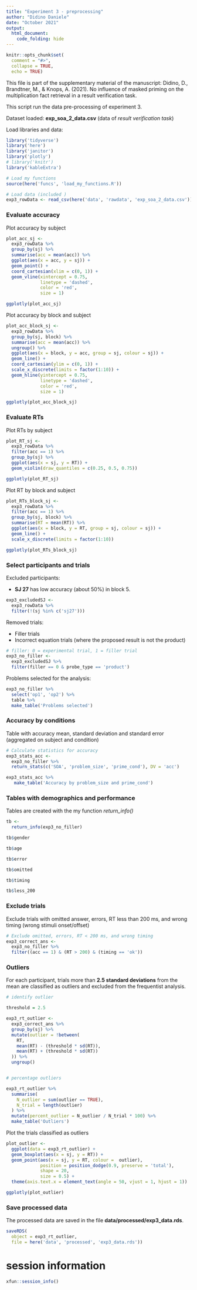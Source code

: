 ---
title: "Experiment 3 - preprocessing"
author: "Didino Daniele"
date: "October 2021"
output: 
  html_document:
    code_folding: hide
---

```{r, setup, include=FALSE}
knitr::opts_chunk$set(
  comment = "#>",
  collapse = TRUE,
  echo = TRUE)
```

This file is part of the supplementary material of the manuscript:
Didino, D., Brandtner, M., & Knops, A. (2021). No influence of masked priming 
on the multiplication fact retrieval in a result verification task.

This script run the data pre-processing of experiment 3.

Dataset loaded: **exp_soa_2_data.csv** (data of *result verification task*)

Load libraries and data:

```{r}
library('tidyverse')
library('here')
library('janitor')
library('plotly')
# library('knitr')
library('kableExtra')

# Load my functions
source(here('funcs', 'load_my_functions.R'))

# Load data (included )
exp3_rowData <- read_csv(here('data', 'rawdata', 'exp_soa_2_data.csv'))
```


### Evaluate accuracy

Plot accuracy by subject

```{r, fig.height = 6, fig.width = 8, fig.align = 'center'}
plot_acc_sj <-
  exp3_rowData %>%
  group_by(sj) %>%
  summarise(acc = mean(acc)) %>%
  ggplot(aes(x = acc, y = sj)) +
  geom_point() +
  coord_cartesian(xlim = c(0, 1)) +
  geom_vline(xintercept = 0.75,
             linetype = 'dashed',
             color = 'red',
             size = 1)

ggplotly(plot_acc_sj)
```


Plot accuracy by block and subject

```{r, fig.height = 4, fig.width = 8, fig.align = 'center'}
plot_acc_block_sj <- 
  exp3_rowData %>% 
  group_by(sj, block) %>% 
  summarise(acc = mean(acc)) %>% 
  ungroup() %>% 
  ggplot(aes(x = block, y = acc, group = sj, colour = sj)) +
  geom_line() +
  coord_cartesian(ylim = c(0, 1)) +
  scale_x_discrete(limits = factor(1:10)) +
  geom_hline(yintercept = 0.75,
             linetype = 'dashed',
             color = 'red',
             size = 1)

ggplotly(plot_acc_block_sj)
```

### Evaluate RTs

Plot RTs by subject

```{r, fig.height = 4, fig.width = 8, fig.align = 'center'}
plot_RT_sj <-
  exp3_rowData %>% 
  filter(acc == 1) %>% 
  group_by(sj) %>%
  ggplot(aes(x = sj, y = RT)) +
  geom_violin(draw_quantiles = c(0.25, 0.5, 0.75))

ggplotly(plot_RT_sj)
```

Plot RT by block and subject

```{r, fig.height = 4, fig.width = 8, fig.align = 'center'}
plot_RTs_block_sj <- 
  exp3_rowData %>% 
  filter(acc == 1) %>% 
  group_by(sj, block) %>% 
  summarise(RT = mean(RT)) %>% 
  ggplot(aes(x = block, y = RT, group = sj, colour = sj)) +
  geom_line() +
  scale_x_discrete(limits = factor(1:10))

ggplotly(plot_RTs_block_sj)
```

### Select participants and trials

Excluded participants:

* **SJ 27** has low accuracy (about 50%) in block 5.


```{r}
exp3_excludedSJ <- 
  exp3_rowData %>% 
  filter(!(sj %in% c('sj27')))
```


Removed trials:
  
* Filler trials
* Incorrect equation trials (where the proposed result is not the product)

```{r}
# filler: 0 = experimental trial, 1 = filler trial
exp3_no_filler <- 
  exp3_excludedSJ %>% 
  filter(filler == 0 & probe_type == 'product')
```

Problems selected for the analysis:

```{r}
exp3_no_filler %>% 
  select('op1', 'op2') %>% 
  table %>%
  make_table('Problems selected')
```


### Accuracy by conditions

Table with accuracy mean, standard deviation and standard error (aggregated on
subject and condition)

```{r}
# Calculate statistics for accuracy
exp3_stats_acc <- 
  exp3_no_filler %>%
  return_stats(c('SOA', 'problem_size', 'prime_cond'), DV = 'acc')

exp3_stats_acc %>% 
   make_table('Accuracy by problem_size and prime_cond')
```


### Tables with demographics and performance

Tables are created with the my function *return_info()*
```{r}
tb <- 
  return_info(exp3_no_filler)
```

```{r}
tb$gender
```

```{r}
tb$age
```

```{r}
tb$error
```

```{r}
tb$omitted
```

```{r}
tb$timing
```

```{r}
tb$less_200
```


### Exclude trials
Exclude trials with omitted answer, errors, RT less than 200 ms, and wrong timing (wrong
stimuli onset/offset)

```{r}
# Exclude omitted, errors, RT < 200 ms, and wrong timing
exp3_correct_ans <- 
  exp3_no_filler %>% 
  filter((acc == 1) & (RT > 200) & (timing == 'ok'))
```


### Outliers

For each participant, trials more than **2.5 standard deviations** from
the mean are classified as outliers and excluded from the frequentist
analysis. 


```{r, fig.height = 4, fig.width = 8, fig.align = 'center'}
# identify outlier

threshold = 2.5

exp3_rt_outlier <- 
  exp3_correct_ans %>%
  group_by(sj) %>% 
  mutate(outlier = !between(
    RT,
    mean(RT) - (threshold * sd(RT)),
    mean(RT) + (threshold * sd(RT))
  )) %>% 
  ungroup()


# percentage outliers

exp3_rt_outlier %>% 
  summarise(
    N_outlier = sum(outlier == TRUE),
    N_trial = length(outlier)
  ) %>% 
  mutate(percent_outlier = N_outlier / N_trial * 100) %>% 
  make_table('Outliers')
```


Plot the trials classified as outliers

```{r, fig.height = 4, fig.width = 9, fig.align = 'center'}
plot_outlier <- 
  ggplot(data = exp3_rt_outlier) +
  geom_boxplot(aes(x = sj, y = RT)) +
  geom_point(aes(x = sj, y = RT, colour =  outlier),
             position = position_dodge(0.9, preserve = 'total'),
             shape = 20,
             size = 0.5) +
  theme(axis.text.x = element_text(angle = 50, vjust = 1, hjust = 1))

ggplotly(plot_outlier)
```


### Save processed data

The processed data are saved in the file **data/processed/exp3_data.rds**.

```{r}
saveRDS(
  object = exp3_rt_outlier,
  file = here('data', 'processed', 'exp3_data.rds'))
```


# session information

```{r}
xfun::session_info()
```
